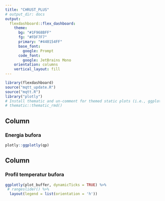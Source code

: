 ```yaml
---
title: "CHRUST_PLUS"
# output_dir: docs
output: 
  flexdashboard::flex_dashboard:
    theme:
      bg: "#1F968BFF"
      fg: "#FDF7F7" 
      primary: "#440154FF"
      base_font:
        google: Prompt
      code_font:
        google: JetBrains Mono
    orientation: columns
    vertical_layout: fill
---
```


```r
library(flexdashboard)
source("mqtt_update.R")
source("mqtt.R")
library("plotly")
# Install thematic and un-comment for themed static plots (i.e., ggplot2)
# thematic::thematic_rmd()
```

Column {data-width=600 .tabset}
-----------------------------------------------------------------------

<!-- ### Zapotrzebowanie cieplne -->

<!-- ```{r} -->
<!-- plotly::ggplotly(p3) -->
<!-- ``` -->

### Energia bufora

```r
plotly::ggplotly(qp)
```

<!-- ### Temperatury -->

<!-- ```{r} -->
<!-- ggplotly(plot_temp, dynamicTicks = TRUE) %>% -->
<!--  # rangeslider() %>% -->
<!--   layout(legend = list(orientation = 'h')) -->
<!-- ``` -->


Column {data-width=400 .tabset}
-----------------------------------------------------------------------

<!-- ### Krzywa grzewcza -->

<!-- ```{r} -->
<!-- plotly::ggplotly(krzywe) -->

<!-- ``` -->

### Profil temperatur bufora

```r
ggplotly(plot_buffer, dynamicTicks = TRUE) %>%
 # rangeslider() %>%
  layout(legend = list(orientation = 'h'))

```


